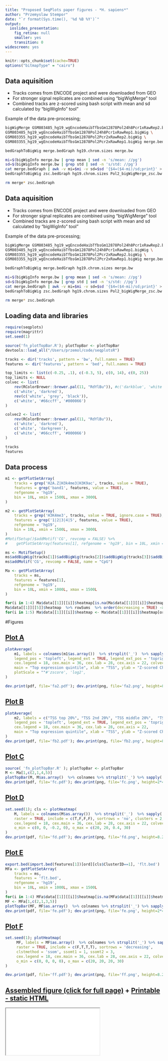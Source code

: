 ```yaml
---
title: "Proposed SeqPlots paper figures - *H. sapiens*"
author: "Przemyslaw Stempor"
date: "`r format(Sys.time(), '%d %B %Y')`"
output:
  ioslides_presentation:
    fig_retina: null
    smaller: yes
    transition: 0
widescreen: yes
---
```



<style>
    .title-slide {
        background-color: #CBE7A5; /* #EDE0CF; ; #CA9F9D*/
    }
    
    slide {
        background-color: #FFFFFF; /* #EDE0CF; ; #CA9F9D*/
    }
    article.smaller pre {
        font-size: 12px;
        line-height: 13px;
        letter-spacing: 0;
    }
    
    slides > slide > hgroup + article {
        margin-top: 10px;
    }

</style>

```r
knitr::opts_chunk$set(cache=TRUE)
options("bitmapType" = "cairo")
```

## Data aquisition

- Tracks comes from ENCODE project and were downloaded from GEO
- For stronger signal replicates are combined using "bigWigMerge" tool
- Combined tracks are z-scored using bash script with mean and sd calculated by "bigWigInfo" tool"

Example of the data pre-processing;
```bash
bigWigMerge GSM803485_hg19_wgEncodeHaibTfbsGm12878Pol24h8Pcr1xRawRep2.bigWig \
GSM803485_hg19_wgEncodeHaibTfbsGm12878Pol24h8Pcr1xRawRep1.bigWig \
GSM803355_hg19_wgEncodeHaibTfbsGm12878Pol2Pcr2xRawRep2.bigWig \
GSM803355_hg19_wgEncodeHaibTfbsGm12878Pol2Pcr2xRawRep1.bigWig merge.bedGraph

bedGraphToBigWig merge.bedGraph hg19.chrom.sizes merge.bw

mi=$(bigWigInfo merge.bw | grep mean | sed -n 's/mean: //pg')
sd=$(bigWigInfo merge.bw | grep std | sed -n 's/std: //pg')
cat merge.bedGraph | awk -v mi=$mi -v sd=$sd '{$4=($4-mi)/sd;print}' > zsc.bedGraph    
bedGraphToBigWig zsc.bedGraph hg19.chrom.sizes Pol2_bigWigMerge_zsc.bw

rm merge* zsc.bedGraph
```


## Data aquisition

- Tracks comes from ENCODE project and were downloaded from GEO
- For stronger signal replicates are combined using "bigWigMerge" tool
- Combined tracks are z-scored using bash script with mean and sd calculated by "bigWigInfo" tool"

Example of the data pre-processing;
```bash
bigWigMerge GSM803485_hg19_wgEncodeHaibTfbsGm12878Pol24h8Pcr1xRawRep2.bigWig \
GSM803485_hg19_wgEncodeHaibTfbsGm12878Pol24h8Pcr1xRawRep1.bigWig \
GSM803355_hg19_wgEncodeHaibTfbsGm12878Pol2Pcr2xRawRep2.bigWig \
GSM803355_hg19_wgEncodeHaibTfbsGm12878Pol2Pcr2xRawRep1.bigWig merge.bedGraph

bedGraphToBigWig merge.bedGraph hg19.chrom.sizes merge.bw

mi=$(bigWigInfo merge.bw | grep mean | sed -n 's/mean: //pg')
sd=$(bigWigInfo merge.bw | grep std | sed -n 's/std: //pg')
cat merge.bedGraph | awk -v mi=$mi -v sd=$sd '{$4=($4-mi)/sd;print}' > zsc.bedGraph    
bedGraphToBigWig zsc.bedGraph hg19.chrom.sizes Pol2_bigWigMerge_zsc.bw

rm merge* zsc.bedGraph
```

## Loading data and libraries
```r
require(seqplots)
require(magrittr)
set.seed(1)

source('fn_plotTopBar.R'); plotTopBar <- plotTopBar
devtools::load_all("/Users/przemol/code/seqplotsR")

tracks <- dir('tracks', pattern = 'bw', full.names = TRUE)
features <- dir('features', pattern = 'bed', full.names = TRUE)

top_limits <- list(c(-0.25, .1), c(-0.3, 5), c(0, 14), c(0, 25))
top_limits <- NULL
colvec <- list(
    rev(RColorBrewer::brewer.pal(11, "RdYlBu")), #c('darkblue', 'white', 'darkred'),
    c('white', 'darkred'),
    rev(c('white', 'grey', 'black')),
    c('white', '#66ccff', '#000066')
)

colvec2 <- list(
    rev(RColorBrewer::brewer.pal(11, "RdYlBu")), 
    c('white', 'darkred'),
    c('white', 'darkgreen'),
    c('white', '#66ccff', '#000066')
)

tracks
features
```

## Data process
```r
m1 <- getPlotSetArray(
    tracks = grep('H2A.Z|H3k4me3|H3K9ac', tracks, value = TRUE),
    features = grep('band1', features, value = TRUE),
    refgenome = 'hg19',
    bin = 10L, xmin = 1500L, xmax = 3000L
)

m2 <- getPlotSetArray(
    tracks = grep('H3K4me3', tracks, value = TRUE, ignore.case = TRUE),
    features = grep('1|2|3|4|5', features, value = TRUE),
    refgenome = 'hg19',
    bin = 10L, xmin = 1500L, xmax = 3000L
)
#MotifSetup()$addMotif('CG', revcomp = FALSE) %>% 
#    getPlotSetArray(features[1], refgenome = 'hg19', bin = 10L, xmin = 1500L, xmax = 3000L) -> clc

ms <- MotifSetup()
ms$addBigWig(tracks[1])$addBigWig(tracks[2])$addBigWig(tracks[3])$addBigWig(tracks[4])
ms$addMotif('CG', revcomp = FALSE, name = "CpG")

Ma <- getPlotSetArray(
    tracks = ms,
    features = features[1],
    refgenome = 'hg19',
    bin = 10L, xmin = 1000L, xmax = 1500L
)

for(i in 1:4) Ma$data[[1]][[i]]$heatmap[is.na(Ma$data[[1]][[i]]$heatmap)] <- 0
Ma$data[[1]][[5]]$heatmap  %>% rowSums  %>% order(decreasing = TRUE) -> ord
for(i in 1:5) Ma$data[[1]][[i]]$heatmap <- Ma$data[[1]][[i]]$heatmap[ord, ]


```

#Figures

## [Plot A](fa2.pdf)

```r
plotAverage(
    m1, labels = colnames(m1$as.array())  %>% strsplit('_')  %>% sapply('[[', 1), 
    legend_pos = 'topleft', legend_ext = TRUE, legend_ext_pos = 'topright',
    cex.legend = 18, cex.main = 36, cex.lab = 28, cex.axis = 22, colvec = c('darkred', 'darkblue', 'darkgreen'),
    main = "Top expression quintile", xlab = "TSS", ylab = "Z-scored ChIP signal",
    plotScale = ""#'zscore', 'log2',
)

dev.print(pdf, file='fa2.pdf'); dev.print(png, file='fa2.png', height=8.27, width=11.7, res=72, units = "in");
```

## [Plot B](fb2.pdf)

```r
plotAverage(
    m2, labels = c("TSS top 20%", "TSS 2nd 20%", "TSS middle 20%",  "TSS 4th 20%","TSS bottom 20%"), 
    legend_pos = 'topleft', legend_ext = TRUE, legend_ext_pos = 'topright',
    cex.legend = 18, cex.main = 36, cex.lab = 28, cex.axis = 22,
    main = "Top expression quintile", xlab = "TSS", ylab = "Z-scored ChIP signal"
)
dev.print(pdf, file='fb2.pdf'); dev.print(png, file='fb2.png', height=8.27, width=11.7, res=72, units = "in");
```

## [Plot C](fc.pdf)
```r
source( 'fn_plotTopBar.R' ); plotTopBar <- plotTopBar
M <- Ma[1,c(2,1,4,5)]
plotTopBar(M, M$as.array()  %>% colnames %>% strsplit('_') %>% sapply('[[', 1), top_limits)
dev.print(pdf, file='fc.pdf'); dev.print(png, file='fc.png', height=2*4, width=6*4, res=72, units = "in");
```

## [Plot D](fd.pdf)
```r
set.seed(1); cls <- plotHeatmap(
    M, labels = colnames(M$as.array())  %>% strsplit('_')  %>% sapply('[[', 1),
    raster = TRUE, include = c(T,F,F,F), sortrows = 'no', clusters = 2,
    cex.legend = 18, cex.main = 36, cex.lab = 28, cex.axis = 22, colvec = colvec,
    o_min = c(0, 0, -0.2, 0), o_max = c(20, 20, 0.4, 30)
)
dev.print(pdf, file='fd.pdf'); dev.print(png, file='fd.png', height=8.27, width=11.7, res=72, units = "in");
```

## [Plot E](fe.pdf)
```r
export.bed(import.bed(features[1])[ord][cls$ClusterID==1], 'flt.bed')
MFa <- getPlotSetArray(
    tracks = ms,
    features = 'flt.bed',
    refgenome = 'hg19',
    bin = 10L, xmin = 1000L, xmax = 1500L
)
for(i in 1:4) MFa$data[[1]][[i]]$heatmap[is.na(MFa$data[[1]][[i]]$heatmap)] <- 0
MF <- MFa[1,c(2,1,3,5)]
plotTopBar(MF, MF$as.array()  %>% colnames %>% strsplit('_') %>% sapply('[[', 1), top_limits)
dev.print(pdf, file='fe.pdf'); dev.print(png, file='fe.png', height=2*4, width=6*4, res=72, units = "in");
```

## [Plot F](ff.pdf)
```r
set.seed(1); plotHeatmap(
     MF, labels = MF$as.array()  %>% colnames %>% strsplit('_') %>% sapply('[[', 1),
     raster = TRUE, include = c(F,T,T,T), sortrows = 'decreasing',
     clstmethod = 'ssom', ssomt1 = 1, ssomt2 = 3,
     cex.legend = 18, cex.main = 36, cex.lab = 28, cex.axis = 22, colvec = colvec2,
     o_min = c(0, 0, 0, 0), o_max = c(20, 20, 20, 30)
)

dev.print(pdf, file='ff.pdf'); dev.print(png, file='ff.png', height=8.27, width=11.7, res=72, units = "in");
```

## [Assembled figure (click for full page)](FigHg19L.html#/all) + [Printable - static HTML](static.html)
<iframe src="FigHg19L.html#/all"></iframe>